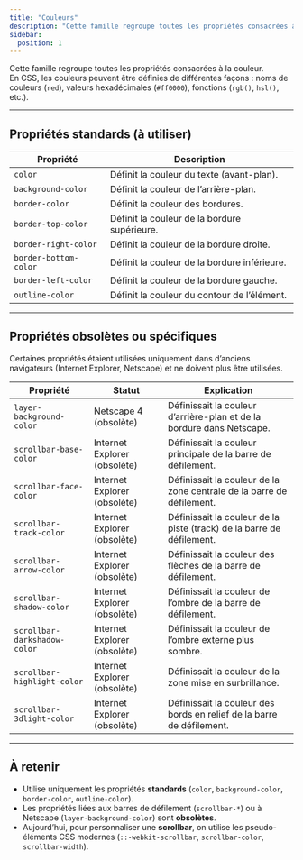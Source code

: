 ```yaml
---
title: "Couleurs"
description: "Cette famille regroupe toutes les propriétés consacrées à la couleur."
sidebar:
  position: 1
---
```



Cette famille regroupe toutes les propriétés consacrées à la couleur.  
En CSS, les couleurs peuvent être définies de différentes façons : noms de couleurs (`red`), valeurs hexadécimales (`#ff0000`), fonctions (`rgb()`, `hsl()`, etc.).

---

## Propriétés standards (à utiliser)

| Propriété | Description |
| --- | --- |
| `color` | Définit la couleur du texte (avant-plan). |
| `background-color` | Définit la couleur de l’arrière-plan. |
| `border-color` | Définit la couleur des bordures. |
| `border-top-color` | Définit la couleur de la bordure supérieure. |
| `border-right-color` | Définit la couleur de la bordure droite. |
| `border-bottom-color` | Définit la couleur de la bordure inférieure. |
| `border-left-color` | Définit la couleur de la bordure gauche. |
| `outline-color` | Définit la couleur du contour de l’élément. |

---

## Propriétés obsolètes ou spécifiques

Certaines propriétés étaient utilisées uniquement dans d’anciens navigateurs (Internet Explorer, Netscape) et ne doivent plus être utilisées.

| Propriété | Statut | Explication |
| --- | --- | --- |
| `layer-background-color` | Netscape 4 (obsolète) | Définissait la couleur d’arrière-plan et de la bordure dans Netscape. |
| `scrollbar-base-color` | Internet Explorer (obsolète) | Définissait la couleur principale de la barre de défilement. |
| `scrollbar-face-color` | Internet Explorer (obsolète) | Définissait la couleur de la zone centrale de la barre de défilement. |
| `scrollbar-track-color` | Internet Explorer (obsolète) | Définissait la couleur de la piste (track) de la barre de défilement. |
| `scrollbar-arrow-color` | Internet Explorer (obsolète) | Définissait la couleur des flèches de la barre de défilement. |
| `scrollbar-shadow-color` | Internet Explorer (obsolète) | Définissait la couleur de l’ombre de la barre de défilement. |
| `scrollbar-darkshadow-color` | Internet Explorer (obsolète) | Définissait la couleur de l’ombre externe plus sombre. |
| `scrollbar-highlight-color` | Internet Explorer (obsolète) | Définissait la couleur de la zone mise en surbrillance. |
| `scrollbar-3dlight-color` | Internet Explorer (obsolète) | Définissait la couleur des bords en relief de la barre de défilement. |

---

## À retenir

- Utilise uniquement les propriétés **standards** (`color`, `background-color`, `border-color`, `outline-color`).  
- Les propriétés liées aux barres de défilement (`scrollbar-*`) ou à Netscape (`layer-background-color`) sont **obsolètes**.  
- Aujourd’hui, pour personnaliser une **scrollbar**, on utilise les pseudo-éléments CSS modernes (`::-webkit-scrollbar`, `scrollbar-color`, `scrollbar-width`).  
